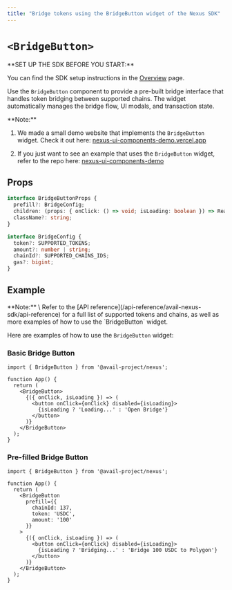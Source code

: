 ```yaml
---
title: "Bridge tokens using the BridgeButton widget of the Nexus SDK"
---
```



# `<BridgeButton>`

<Callout type="info">
**SET UP THE SDK BEFORE YOU START:**

You can find the SDK setup instructions in the [Overview](/api-reference/avail-nexus-sdk/overview) page.
</Callout>

Use the `BridgeButton` component to provide a pre-built bridge interface that handles token bridging between supported chains. 
The widget automatically manages the bridge flow, UI modals, and transaction state.

<Callout type="info">
**Note:**<br/>

1. We made a small demo website that implements the `BridgeButton` widget.
Check it out here: [nexus-ui-components-demo.vercel.app](https://nexus-ui-components-demo.vercel.app/)

2. If you just want to see an example that uses the `BridgeButton` widget,
refer to the repo here: [nexus-ui-components-demo](https://github.com/availproject/nexus-ui-components-demo/blob/main/src/components/nexus.tsx#L20)
</Callout>

## Props

```typescript showLineNumbers filename="Typescript"
interface BridgeButtonProps {
  prefill?: BridgeConfig;
  children: (props: { onClick: () => void; isLoading: boolean }) => ReactNode;
  className?: string;
}

interface BridgeConfig {
  token?: SUPPORTED_TOKENS;
  amount?: number | string;
  chainId?: SUPPORTED_CHAINS_IDS;
  gas?: bigint;
}
```

## Example

<Callout type="info">
**Note:** \
Refer to the [API reference](/api-reference/avail-nexus-sdk/api-reference) for a full list of supported tokens and chains,
as well as more examples of how to use the `BridgeButton` widget.
</Callout>

Here are examples of how to use the `BridgeButton` widget:

### Basic Bridge Button

```tsx showLineNumbers filename="App.tsx"
import { BridgeButton } from '@avail-project/nexus';

function App() {
  return (
    <BridgeButton>
      {({ onClick, isLoading }) => (
        <button onClick={onClick} disabled={isLoading}>
          {isLoading ? 'Loading...' : 'Open Bridge'}
        </button>
      )}
    </BridgeButton>
  );
}
```

### Pre-filled Bridge Button

```tsx showLineNumbers filename="App.tsx"
import { BridgeButton } from '@avail-project/nexus';

function App() {
  return (
    <BridgeButton 
      prefill={{ 
        chainId: 137,
        token: 'USDC', 
        amount: '100'
      }}
    >
      {({ onClick, isLoading }) => (
        <button onClick={onClick} disabled={isLoading}>
          {isLoading ? 'Bridging...' : 'Bridge 100 USDC to Polygon'}
        </button>
      )}
    </BridgeButton>
  );
}
```